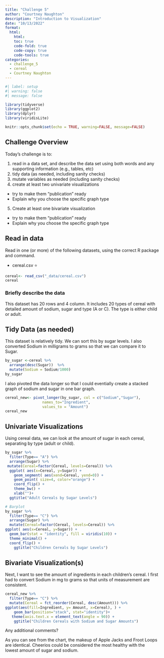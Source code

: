 ```yaml
---
title: "Challenge 5"
author: "Courtney Naughton"
description: "Introduction to Visualization"
date: "10/13/2022"
format:
  html:
    html:
    toc: true
    code-fold: true
    code-copy: true
    code-tools: true
categories:
  - challenge_5
  - cereal
  - Courtney Naughton
---
```


```r
#| label: setup
#| warning: false
#| message: false

library(tidyverse)
library(ggplot2)
library(dplyr)
library(viridisLite)

knitr::opts_chunk$set(echo = TRUE, warning=FALSE, message=FALSE)
```

## Challenge Overview

Today's challenge is to:

1)  read in a data set, and describe the data set using both words and any supporting information (e.g., tables, etc)
2)  tidy data (as needed, including sanity checks)
3)  mutate variables as needed (including sanity checks)
4)  create at least two univariate visualizations
   - try to make them "publication" ready
   - Explain why you choose the specific graph type
5)  Create at least one bivariate visualization
   - try to make them "publication" ready
   - Explain why you choose the specific graph type

## Read in data

Read in one (or more) of the following datasets, using the correct R package and command.

-   cereal.csv ⭐


```r
cereal<- read_csv("_data/cereal.csv")
cereal
```

### Briefly describe the data
This dataset has 20 rows and 4 column. It includes 20 types of cereal with detailed amount of sodium, sugar and type (A or C). The type is either child or adult.

## Tidy Data (as needed)

This dataset is relatively tidy. We can sort this by sugar levels. I also converted Sodium in milligrams to grams so that we can compare it to Sugar.

```r
by_sugar <-cereal %>% 
  arrange(desc(Sugar))  %>%
  mutate(Sodium = Sodium/1000)
by_sugar

```

I also pivoted the data longer so that I could eventially create a stacked graph of sodium and sugar in one bar graph.

```r
cereal_new<- pivot_longer(by_sugar, col = c("Sodium","Sugar"),
                 names_to="Ingredient",
                 values_to = "Amount")
cereal_new

```

## Univariate Visualizations
Using cereal data, we can look at the amount of sugar in each cereal, separating by type (adult or child).


```r
by_sugar %>%
  filter(Type== "A") %>% 
  arrange(Sugar) %>%   
 mutate(Cereal=factor(Cereal, levels=Cereal)) %>%
  ggplot( aes(x=Cereal, y=Sugar)) +
    geom_segment( aes(xend=Cereal, yend=0)) +
    geom_point( size=4, color="orange") +
    coord_flip() +
    theme_bw() +
    xlab("")+
  ggtitle("Adult Cereals by Sugar Levels")

# Barplot
by_sugar %>%
  filter(Type== "C") %>% 
  arrange(Sugar) %>%   
  mutate(Cereal=factor(Cereal, levels=Cereal)) %>%
ggplot( aes(x=Cereal, y=Sugar)) + 
  geom_bar(stat = "identity", fill = viridis(10)) +
  theme_minimal() +
  coord_flip() +
    ggtitle("Children Cereals by Sugar Levels")
```



## Bivariate Visualization(s)

Next, I want to see the amount of ingredients in each children's cereal. I first had to convert Sodium in mg to grams so that units of measurement are consistent.
```r
cereal_new %>%
  filter(Type== "C") %>% 
  mutate(Cereal = fct_reorder(Cereal, desc(Amount))) %>%
ggplot(aes(fill=Ingredient, y= Amount, x=Cereal), ) + 
    geom_bar(position="stack", stat="identity")+
   theme(axis.text.x = element_text(angle = 90)) +
    ggtitle("Children Cereals with Sodium and Sugar Amounts")
```

Any additional comments?

As you can see from the chart, the makeup of Apple Jacks and Froot Loops are identical. Cheerios could be considered the most healthy with the lowest amount of sugar and sodium.
